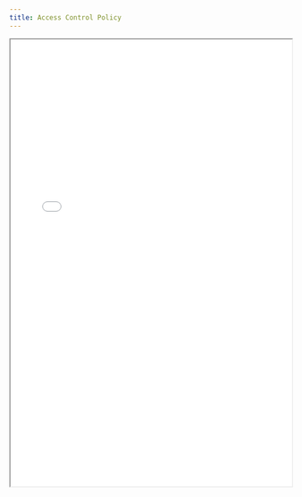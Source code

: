 ```yaml
---
title: Access Control Policy
---
```


<iframe
  src="/files/compliance/policies/Access_Control_Policy.pdf"
  width="100%"
  height="800px"
  style={{ border: '1px solid #ccc', borderRadius: '8px' }}
  title="Access Control Policy"
/>
